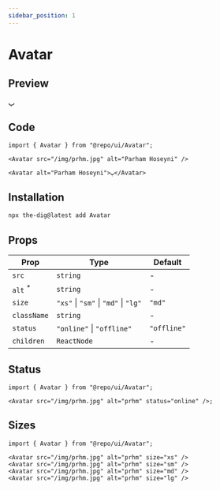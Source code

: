 ```yaml
---
sidebar_position: 1
---
```


# Avatar

## Preview


<Container>
  <Avatar src="/img/prhm.jpg" alt="prhm" />
  <Avatar alt="lg">پ</Avatar>
</Container>

## Code

```tsx
import { Avatar } from "@repo/ui/Avatar";

<Avatar src="/img/prhm.jpg" alt="Parham Hoseyni" />

<Avatar alt="Parham Hoseyni">پ</Avatar>
```

## Installation

```bash
npx the-dig@latest add Avatar
```

## Props

| Prop                                                       | Type                                 | Default     |
| ---------------------------------------------------------- | ------------------------------------ | ----------- |
| `src`                                                      | `string`                             | -           |
| `alt` <sup className="text-red-600 text-caption2">\*</sup> | `string`                             | -           |
| `size`                                                     | `"xs"` \| `"sm"` \| `"md"` \| `"lg"` | `"md"`      |
| `className`                                                | `string`                             | -           |
| `status`                                                   | `"online"` \| `"offline"`            | `"offline"` |
| `children`                                                 | `ReactNode`                          | -           |

## Status

<Container>
  <Avatar src="/img/prhm.jpg" alt="prhm" status="online" />
</Container>

```tsx
import { Avatar } from "@repo/ui/Avatar";

<Avatar src="/img/prhm.jpg" alt="prhm" status="online" />;
```

## Sizes

<Container>
  <Avatar src="/img/prhm.jpg" alt="prhm" size="xs" />
  <Avatar src="/img/prhm.jpg" alt="prhm" size="sm" />
  <Avatar src="/img/prhm.jpg" alt="prhm" size="md" />
  <Avatar src="/img/prhm.jpg" alt="prhm" size="lg" />
</Container>

```tsx
import { Avatar } from "@repo/ui/Avatar";

<Avatar src="/img/prhm.jpg" alt="prhm" size="xs" />
<Avatar src="/img/prhm.jpg" alt="prhm" size="sm" />
<Avatar src="/img/prhm.jpg" alt="prhm" size="md" />
<Avatar src="/img/prhm.jpg" alt="prhm" size="lg" />
```
